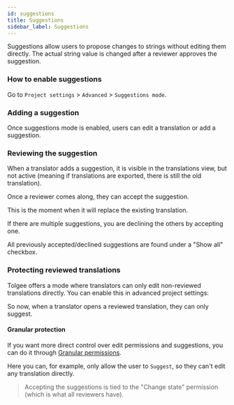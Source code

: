 ```yaml
---
id: suggestions
title: Suggestions
sidebar_label: Suggestions
---
```




Suggestions allow users to propose changes to strings without editing them directly. The actual string value is changed after a reviewer approves the suggestion.

### How to enable suggestions

Go to `Project settings` > `Advanced` > `Suggestions mode`.

<ScreenshotWrapper
  src="/img/docs/platform/suggestions/settings.webp"
  alt="Project settings > Advanced > Suggestions mode"
/>

### Adding a suggestion

Once suggestions mode is enabled, users can edit a translation or add a suggestion.

<ScreenshotWrapper
  src="/img/docs/platform/suggestions/suggestion-menu.webp"
  alt="Adding suggestion via menu"
/>

### Reviewing the suggestion

When a translator adds a suggestion, it is visible in the translations view, but not active (meaning if translations are exported, there is still the old translation).

<ScreenshotWrapper
  src="/img/docs/platform/suggestions/suggestion-created.webp"
  alt="Created suggestion"
/>

Once a reviewer comes along, they can accept the suggestion.

<ScreenshotWrapper
  src="/img/docs/platform/suggestions/suggestion-accept.webp"
  alt="Accept suggestion"
/>

This is the moment when it will replace the existing translation.

<ScreenshotWrapper
  src="/img/docs/platform/suggestions/suggestion-accepted.webp"
  alt="Suggestion is accepted"
/>

If there are multiple suggestions, you are declining the others by accepting one.

All previously accepted/declined suggestions are found under a "Show all" checkbox.

<ScreenshotWrapper
  src="/img/docs/platform/suggestions/suggestions-inactive.webp"
  alt="Inactive suggestions"
/>


### Protecting reviewed translations

Tolgee offers a mode where translators can only edit non-reviewed translations directly. You can enable this in advanced project settings:

<ScreenshotWrapper
  src="/img/docs/platform/suggestions/translation-protection-settings.webp"
  alt="Translation protection settings"
/>

So now, when a translator opens a reviewed translation, they can only suggest.

<ScreenshotWrapper
  src="/img/docs/platform/suggestions/translation-protection-suggest-only.webp"
  alt="Translation protection - suggest only"
/>

#### Granular protection

If you want more direct control over edit permissions and suggestions, you can do it through
[Granular permissions](/platform/projects_and_organizations/members#granular-permissions).

Here you can, for example, only allow the user to `Suggest`, so they can't edit any translation directly.

<ScreenshotWrapper
  src="/img/docs/platform/suggestions/suggestions-granular-permissions.webp"
  alt="Suggestions granular permissions"
/>

> Accepting the suggestions is tied to the "Change state" permission (which is what all reviewers have).


